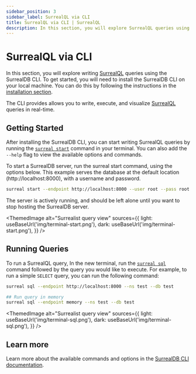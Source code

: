 ```yaml
---
sidebar_position: 3
sidebar_label: SurrealQL via CLI 
title: SurrealQL via CLI | SurrealQL
description: In this section, you will explore SurrealQL queries using the SurrealDB CLI. The SurrealDB CLI provides a powerful command-line interface for writing, executing, and visualizing SurrealQL queries in real-time.
---
```


# SurrealQL via CLI 

In this section, you will explore writing [SurrealQL](/docs/surrealql) queries using the SurrealDB CLI. To get started, you will need to install the SurrealDB CLI on your local machine. You can do this by following the instructions in the [installation section](/docs/surrealdb/cli).

The CLI provides allows you to write, execute, and visualize [SurrealQL](/docs/surrealql) queries in real-time.

## Getting Started

After installing the SurrealDB CLI, you can start writing SurrealQL queries by running the [`surreal start`](/docs/surrealdb/cli/start) command in your terminal. You can also add the `--help` flag to view the available options and commands.

To start a SurrealDB server, run the surreal start command, using the options below. This example serves the database at the default location (http://localhost:8000), with a username and password.

```bash
surreal start --endpoint http://localhost:8000 --user root --pass root
```

The server is actively running, and should be left alone until you want to stop hosting the SurrealDB server.

<ThemedImage
  alt="Surrealist query view"
  sources={{
    light: useBaseUrl('img/terminal-start.png'),
    dark: useBaseUrl('img/terminal-start.png'),
  }}
/>

## Running Queries

To run a SurrealQL query, In the new terminal, run the [`surreal sql`](/docs/surrealdb/cli/sql) command followed by the query you would like to execute. For example, to run a simple `SELECT` query, you can run the following command:

```bash title="Start a SurrealDB Shell with local endpoint"
surreal sql --endpoint http://localhost:8000 --ns test --db test 
```

```bash title="Start a SurrealDB Shell with memory endpoint"
## Run query in memory 
surreal sql --endpoint memory --ns test --db test
```
<ThemedImage
  alt="Surrealist query view"
  sources={{
    light: useBaseUrl('img/terminal-sql.png'),
    dark: useBaseUrl('img/terminal-sql.png'),
  }}
/>

## Learn more

Learn more about the available commands and options in the [SurrealDB CLI documentation](/docs/surrealdb/cli).

